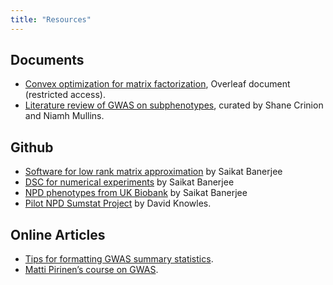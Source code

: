 ```yaml
---
title: "Resources"
---
```


## Documents

  - [Convex optimization for matrix factorization](https://www.overleaf.com/project/646e654a71cd2e2659f69646), Overleaf document (restricted access).
  - [Literature review of GWAS on subphenotypes](https://docs.google.com/document/d/1xVYOUeYXgozYNj0GRURMMF_EZdJKBtXO0ZRjRvZOVS4/edit?usp=sharing), 
  curated by Shane Crinion and Niamh Mullins.

## Github
  - [Software for low rank matrix approximation](https://github.com/banskt/weighted-pca-frank-wolfe) by Saikat Banerjee
  - [DSC for numerical experiments](https://github.com/banskt/lrma-dsc) by Saikat Banerjee
  - [NPD phenotypes from UK Biobank](https://github.com/banskt/ukbb-npd-analyses) by Saikat Banerjee
  - [Pilot NPD Sumstat Project](https://github.com/daklab/npd_sumstats) by David Knowles.

## Online Articles
  - [Tips for formatting GWAS summary statistics](https://huwenboshi.github.io/data%20management/2017/11/23/tips-for-formatting-gwas-summary-stats.html).
  - [Matti Pirinen's course on GWAS](https://www.mv.helsinki.fi/home/mjxpirin/GWAS_course/).
